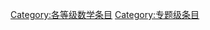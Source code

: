 {{catmore1|[[专题:数学|专题:数学]]}}
{{Articles by Quality|topic=数学|project=数学|format=TOC}}
{{emptycat}}

[[Category:各等级数学条目|Category:各等级数学条目]]
[[Category:专题级条目|Category:专题级条目]]